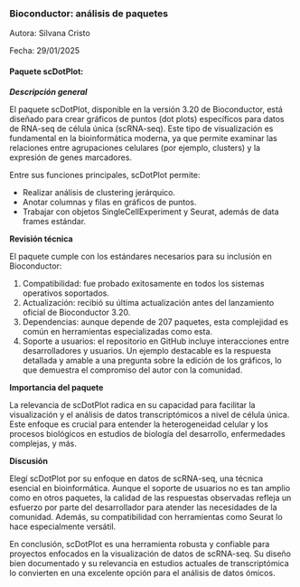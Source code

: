 ### **Bioconductor: análisis de paquetes**
Autora: Silvana Cristo

Fecha: 29/01/2025



#### **Paquete scDotPlot:**

***Descripción general***

El paquete scDotPlot, disponible en la versión 3.20 de Bioconductor, está diseñado para crear gráficos de puntos (dot plots) específicos para datos de RNA-seq de célula única (scRNA-seq). Este tipo de visualización es fundamental en la bioinformática moderna, ya que permite examinar las relaciones entre agrupaciones celulares (por ejemplo, clusters) y la expresión de genes marcadores.

Entre sus funciones principales, scDotPlot permite:

- Realizar análisis de clustering jerárquico.
- Anotar columnas y filas en gráficos de puntos.
- Trabajar con objetos SingleCellExperiment y Seurat, además de data frames estándar.

**Revisión técnica**

El paquete cumple con los estándares necesarios para su inclusión en Bioconductor:

1. Compatibilidad: fue probado exitosamente en todos los sistemas operativos soportados.
2. Actualización: recibió su última actualización antes del lanzamiento oficial de Bioconductor 3.20.
3. Dependencias: aunque depende de 207 paquetes, esta complejidad es común en herramientas especializadas como esta.
4. Soporte a usuarios: el repositorio en GitHub incluye interacciones entre desarrolladores y usuarios. Un ejemplo destacable es la respuesta detallada y amable a una pregunta sobre la edición de los gráficos, lo que demuestra el compromiso del autor con la comunidad.

**Importancia del paquete**

La relevancia de scDotPlot radica en su capacidad para facilitar la visualización y el análisis de datos transcriptómicos a nivel de célula única. Este enfoque es crucial para entender la heterogeneidad celular y los procesos biológicos en estudios de biología del desarrollo, enfermedades complejas, y más.

**Discusión**

Elegí scDotPlot por su enfoque en datos de scRNA-seq, una técnica esencial en bioinformática. Aunque el soporte de usuarios no es tan amplio como en otros paquetes, la calidad de las respuestas observadas refleja un esfuerzo por parte del desarrollador para atender las necesidades de la comunidad. Además, su compatibilidad con herramientas como Seurat lo hace especialmente versátil.

En conclusión, scDotPlot es una herramienta robusta y confiable para proyectos enfocados en la visualización de datos de scRNA-seq. Su diseño bien documentado y su relevancia en estudios actuales de transcriptómica lo convierten en una excelente opción para el análisis de datos ómicos.
